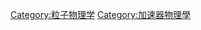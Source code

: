 {{Commonscat|Particle accelerators}}
{{Category main}}
[[Category:粒子物理学|Category:粒子物理学]]
[[Category:加速器物理學|Category:加速器物理學]]